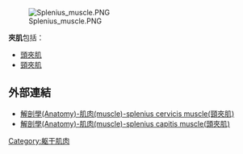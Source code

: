 [[File:Splenius_muscle.PNG|thumb]]

'''夾肌'''包括：

*[[頭夾肌|頭夾肌]]
*[[頸夾肌|頸夾肌]]

==外部連結==
*[http://smallcollation.blogspot.com/2013/02/anatomy-muscle-splenius-cervicis-muscle.html 解剖學(Anatomy)-肌肉(muscle)-splenius cervicis muscle(頸夾肌)] {{Wayback|url=http://smallcollation.blogspot.com/2013/02/anatomy-muscle-splenius-cervicis-muscle.html |date=20191130145207 }}
*[http://smallcollation.blogspot.com/2013/02/anatomy-muscle-splenius-capitis-muscle.html 解剖學(Anatomy)-肌肉(muscle)-splenius capitis muscle(頭夾肌)]{{Wayback|url=http://smallcollation.blogspot.com/2013/02/anatomy-muscle-splenius-capitis-muscle.html |date=20160305063103 }}
{{anatomy-stub}}
{{Muscles_of_thorax_and_back}}

[[Category:躯干肌肉|Category:躯干肌肉]]